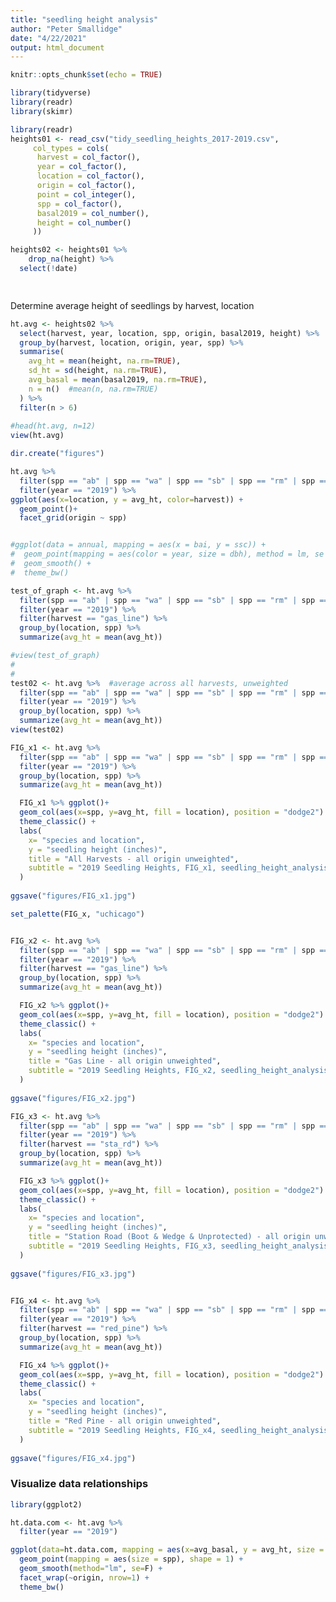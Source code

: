 ```yaml
---
title: "seedling height analysis"
author: "Peter Smallidge"
date: "4/22/2021"
output: html_document
---
```


```r
knitr::opts_chunk$set(echo = TRUE)
```


```r
library(tidyverse)
library(readr)
library(skimr)
```


```r

library(readr)
heights01 <- read_csv("tidy_seedling_heights_2017-2019.csv",
     col_types = cols(
      harvest = col_factor(),
      year = col_factor(),
      location = col_factor(),
      origin = col_factor(),
      point = col_integer(),
      spp = col_factor(),
      basal2019 = col_number(),
      height = col_number()
     ))

heights02 <- heights01 %>% 
    drop_na(height) %>% 
  select(!date)

                     


```


Determine average height of seedlings by harvest, location


```r

ht.avg <- heights02 %>%
  select(harvest, year, location, spp, origin, basal2019, height) %>%
  group_by(harvest, location, origin, year, spp) %>% 
  summarise(
    avg_ht = mean(height, na.rm=TRUE),
    sd_ht = sd(height, na.rm=TRUE),
    avg_basal = mean(basal2019, na.rm=TRUE),
    n = n()  #mean(n, na.rm=TRUE)
  ) %>% 
  filter(n > 6)
  
#head(ht.avg, n=12) 
view(ht.avg)


```

```r

dir.create("figures")

ht.avg %>% 
  filter(spp == "ab" | spp == "wa" | spp == "sb" | spp == "rm" | spp == "ro" | spp == "sm") %>% 
  filter(year == "2019") %>% 
ggplot(aes(x=location, y = avg_ht, color=harvest)) +
  geom_point()+
  facet_grid(origin ~ spp)


#ggplot(data = annual, mapping = aes(x = bai, y = ssc)) +
#  geom_point(mapping = aes(color = year, size = dbh), method = lm, se = FALSE, shape = 1) +
#  geom_smooth() +
#  theme_bw()

test_of_graph <- ht.avg %>% 
  filter(spp == "ab" | spp == "wa" | spp == "sb" | spp == "rm" | spp == "ro" | spp == "sm") %>% 
  filter(year == "2019") %>% 
  filter(harvest == "gas_line") %>% 
  group_by(location, spp) %>% 
  summarize(avg_ht = mean(avg_ht)) 

#view(test_of_graph)
#
#
test02 <- ht.avg %>%  #average across all harvests, unweighted
  filter(spp == "ab" | spp == "wa" | spp == "sb" | spp == "rm" | spp == "ro" | spp == "sm") %>% 
  filter(year == "2019") %>% 
  group_by(location, spp) %>% 
  summarize(avg_ht = mean(avg_ht))
view(test02)

FIG_x1 <- ht.avg %>% 
  filter(spp == "ab" | spp == "wa" | spp == "sb" | spp == "rm" | spp == "ro" | spp == "sm") %>% 
  filter(year == "2019") %>% 
  group_by(location, spp) %>% 
  summarize(avg_ht = mean(avg_ht))

  FIG_x1 %>% ggplot()+
  geom_col(aes(x=spp, y=avg_ht, fill = location), position = "dodge2") +
  theme_classic() +
  labs(
    x= "species and location",
    y = "seedling height (inches)",
    title = "All Harvests - all origin unweighted",
    subtitle = "2019 Seedling Heights, FIG_x1, seedling_height_analysis.Rmd"
  ) 
  
ggsave("figures/FIG_x1.jpg")

set_palette(FIG_x, "uchicago")


FIG_x2 <- ht.avg %>% 
  filter(spp == "ab" | spp == "wa" | spp == "sb" | spp == "rm" | spp == "ro" | spp == "sm") %>% 
  filter(year == "2019") %>% 
  filter(harvest == "gas_line") %>% 
  group_by(location, spp) %>% 
  summarize(avg_ht = mean(avg_ht))

  FIG_x2 %>% ggplot()+
  geom_col(aes(x=spp, y=avg_ht, fill = location), position = "dodge2") +
  theme_classic() +
  labs(
    x= "species and location",
    y = "seedling height (inches)",
    title = "Gas Line - all origin unweighted",
    subtitle = "2019 Seedling Heights, FIG_x2, seedling_height_analysis.Rmd"
  ) 
  
ggsave("figures/FIG_x2.jpg")

FIG_x3 <- ht.avg %>% 
  filter(spp == "ab" | spp == "wa" | spp == "sb" | spp == "rm" | spp == "ro" | spp == "sm") %>% 
  filter(year == "2019") %>% 
  filter(harvest == "sta_rd") %>% 
  group_by(location, spp) %>% 
  summarize(avg_ht = mean(avg_ht))

  FIG_x3 %>% ggplot()+
  geom_col(aes(x=spp, y=avg_ht, fill = location), position = "dodge2") +
  theme_classic() +
  labs(
    x= "species and location",
    y = "seedling height (inches)",
    title = "Station Road (Boot & Wedge & Unprotected) - all origin unweighted",
    subtitle = "2019 Seedling Heights, FIG_x3, seedling_height_analysis.Rmd"
  ) 
  
ggsave("figures/FIG_x3.jpg")


FIG_x4 <- ht.avg %>% 
  filter(spp == "ab" | spp == "wa" | spp == "sb" | spp == "rm" | spp == "ro" | spp == "sm") %>% 
  filter(year == "2019") %>% 
  filter(harvest == "red_pine") %>% 
  group_by(location, spp) %>% 
  summarize(avg_ht = mean(avg_ht))

  FIG_x4 %>% ggplot()+
  geom_col(aes(x=spp, y=avg_ht, fill = location), position = "dodge2") +
  theme_classic() +
  labs(
    x= "species and location",
    y = "seedling height (inches)",
    title = "Red Pine - all origin unweighted",
    subtitle = "2019 Seedling Heights, FIG_x4, seedling_height_analysis.Rmd"
  ) 
  
ggsave("figures/FIG_x4.jpg")


```

<!--     

comments
  
-->




### Visualize data relationships

```r

library(ggplot2)

ht.data.com <- ht.avg %>% 
  filter(year == "2019")

ggplot(data=ht.data.com, mapping = aes(x=avg_basal, y = avg_ht, size = spp)) +
  geom_point(mapping = aes(size = spp), shape = 1) +
  geom_smooth(method="lm", se=F) +
  facet_wrap(~origin, nrow=1) +
  theme_bw()


```

